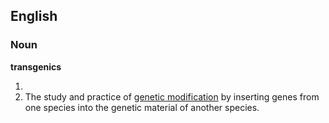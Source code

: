 ==English==
===Noun===
{{wikipedia}}
'''transgenics'''
# {{plural of|[[transgenic]]}}
# The study and practice of [[genetic modification]] by inserting genes from one species into the genetic material of another species.